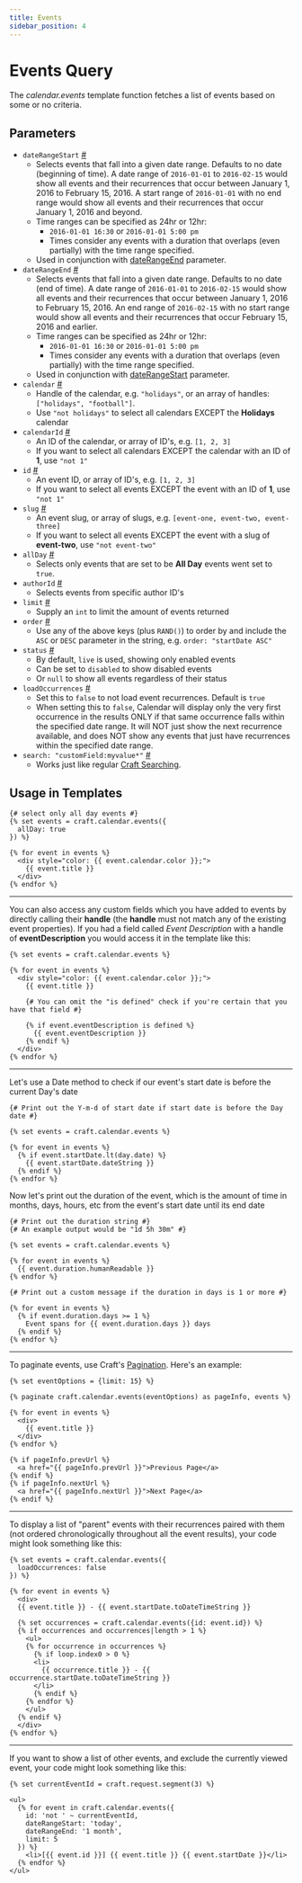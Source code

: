 ```yaml
---
title: Events
sidebar_position: 4
---
```


# Events Query

The _calendar.events_ template function fetches a list of events based on some or no criteria.

## Parameters

- `dateRangeStart` <a href="#param-date-range-start" id="param-date-range-start" className="docs-anchor">#</a>
  - Selects events that fall into a given date range. Defaults to no date (beginning of time). A date range of `2016-01-01` to `2016-02-15` would show all events and their recurrences that occur between January 1, 2016 to February 15, 2016. A start range of `2016-01-01` with no end range would show all events and their recurrences that occur January 1, 2016 and beyond.
  - Time ranges can be specified as 24hr or 12hr:
    - `2016-01-01 16:30` or `2016-01-01 5:00 pm`
    - Times consider any events with a duration that overlaps (even partially) with the time range specified.
  - Used in conjunction with [dateRangeEnd](#param-date-range-end) parameter.
- `dateRangeEnd` <a href="#param-date-range-end" id="param-date-range-end" className="docs-anchor">#</a>
  - Selects events that fall into a given date range. Defaults to no date (end of time). A date range of `2016-01-01` to `2016-02-15` would show all events and their recurrences that occur between January 1, 2016 to February 15, 2016. An end range of `2016-02-15` with no start range would show all events and their recurrences that occur February 15, 2016 and earlier.
  - Time ranges can be specified as 24hr or 12hr:
    - `2016-01-01 16:30` or `2016-01-01 5:00 pm`
    - Times consider any events with a duration that overlaps (even partially) with the time range specified.
  - Used in conjunction with [dateRangeStart](#param-date-range-start) parameter.
- `calendar` <a href="#param-calendar" id="param-calendar" className="docs-anchor">#</a>
  - Handle of the calendar, e.g. `"holidays"`, or an array of handles: `["holidays", "football"]`.
  - Use `"not holidays"` to select all calendars EXCEPT the **Holidays** calendar
- `calendarId` <a href="#param-calendar-id" id="param-calendar-id" className="docs-anchor">#</a>
  - An ID of the calendar, or array of ID's, e.g. `[1, 2, 3]`
  - If you want to select all calendars EXCEPT the calendar with an ID of **1**, use `"not 1"`
- `id` <a href="#param-id" id="param-id" className="docs-anchor">#</a>
  - An event ID, or array of ID's, e.g. `[1, 2, 3]`
  - If you want to select all events EXCEPT the event with an ID of **1**, use `"not 1"`
- `slug` <a href="#param-slug" id="param-slug" className="docs-anchor">#</a>
  - An event slug, or array of slugs, e.g. `[event-one, event-two, event-three]`
  - If you want to select all events EXCEPT the event with a slug of **event-two**, use `"not event-two"`
- `allDay` <a href="#param-all-day" id="param-all-day" className="docs-anchor">#</a>
  - Selects only events that are set to be **All Day** events went set to `true`.
- `authorId` <a href="#param-author-id" id="param-author-id" className="docs-anchor">#</a>
  - Selects events from specific author ID's
- `limit` <a href="#param-limit" id="param-limit" className="docs-anchor">#</a>
  - Supply an `int` to limit the amount of events returned
- `order` <a href="#param-order" id="param-order" className="docs-anchor">#</a>
  - Use any of the above keys (plus `RAND()`) to order by and include the `ASC` or `DESC` parameter in the string, e.g. `order: "startDate ASC"`
- `status` <a href="#param-status" id="param-status" className="docs-anchor">#</a>
  - By default, `live` is used, showing only enabled events
  - Can be set to `disabled` to show disabled events
  - Or `null` to show all events regardless of their status
- `loadOccurrences` <a href="#param-load-occurrences" id="param-load-occurrences" className="docs-anchor">#</a>
  - Set this to `false` to not load event recurrences. Default is `true`
  - When setting this to `false`, Calendar will display only the very first occurrence in the results ONLY if that same occurrence falls within the specified date range. It will NOT just show the next recurrence available, and does NOT show any events that just have recurrences within the specified date range.
- `search: "customField:myvalue*"` <a href="#param-search" id="param-search" className="docs-anchor">#</a>
  - Works just like regular [Craft Searching](https://docs.craftcms.com/v2/searching.html).

## Usage in Templates

```twig showLineNumbers
{# select only all day events #}
{% set events = craft.calendar.events({
  allDay: true
}) %}

{% for event in events %}
  <div style="color: {{ event.calendar.color }};">
    {{ event.title }}
  </div>
{% endfor %}
```

---

You can also access any custom fields which you have added to events by directly calling their **handle** (the **handle** must not match any of the existing event properties). If you had a field called _Event Description_ with a handle of **eventDescription** you would access it in the template like this:

```twig showLineNumbers
{% set events = craft.calendar.events %}

{% for event in events %}
  <div style="color: {{ event.calendar.color }};">
    {{ event.title }}

    {# You can omit the "is defined" check if you're certain that you have that field #}

    {% if event.eventDescription is defined %}
      {{ event.eventDescription }}
    {% endif %}
  </div>
{% endfor %}
```

---

Let's use a Date method to check if our event's start date is before the current Day's date

```twig showLineNumbers
{# Print out the Y-m-d of start date if start date is before the Day date #}

{% set events = craft.calendar.events %}

{% for event in events %}
  {% if event.startDate.lt(day.date) %}
    {{ event.startDate.dateString }}
  {% endif %}
{% endfor %}
```

Now let's print out the duration of the event, which is the amount of time in months, days, hours, etc from the event's start date until its end date

```twig showLineNumbers
{# Print out the duration string #}
{# An example output would be "1d 5h 30m" #}

{% set events = craft.calendar.events %}

{% for event in events %}
  {{ event.duration.humanReadable }}
{% endfor %}

{# Print out a custom message if the duration in days is 1 or more #}

{% for event in events %}
  {% if event.duration.days >= 1 %}
    Event spans for {{ event.duration.days }} days
  {% endif %}
{% endfor %}
```

---

To paginate events, use Craft's [Pagination](https://docs.craftcms.com/v2/templating/paginate.html). Here's an example:

```twig showLineNumbers
{% set eventOptions = {limit: 15} %}

{% paginate craft.calendar.events(eventOptions) as pageInfo, events %}

{% for event in events %}
  <div>
    {{ event.title }}
  </div>
{% endfor %}

{% if pageInfo.prevUrl %}
  <a href="{{ pageInfo.prevUrl }}">Previous Page</a>
{% endif %}
{% if pageInfo.nextUrl %}
  <a href="{{ pageInfo.nextUrl }}">Next Page</a>
{% endif %}
```

---

To display a list of "parent" events with their recurrences paired with them (not ordered chronologically throughout all the event results), your code might look something like this:

```twig showLineNumbers
{% set events = craft.calendar.events({
  loadOccurrences: false
}) %}

{% for event in events %}
  <div>
  {{ event.title }} - {{ event.startDate.toDateTimeString }}

  {% set occurrences = craft.calendar.events({id: event.id}) %}
  {% if occurrences and occurrences|length > 1 %}
    <ul>
    {% for occurrence in occurrences %}
      {% if loop.index0 > 0 %}
      <li>
        {{ occurrence.title }} - {{ occurrence.startDate.toDateTimeString }}
      </li>
      {% endif %}
    {% endfor %}
    </ul>
  {% endif %}
  </div>
{% endfor %}
```

---

If you want to show a list of other events, and exclude the currently viewed event, your code might look something like this:

```twig showLineNumbers
{% set currentEventId = craft.request.segment(3) %}

<ul>
  {% for event in craft.calendar.events({
    id: 'not ' ~ currentEventId,
    dateRangeStart: 'today',
    dateRangeEnd: '1 month',
    limit: 5
  }) %}
    <li>[{{ event.id }}] {{ event.title }} {{ event.startDate }}</li>
  {% endfor %}
</ul>
```
